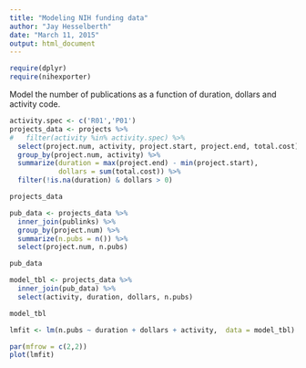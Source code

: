 ```yaml
---
title: "Modeling NIH funding data"
author: "Jay Hesselberth"
date: "March 11, 2015"
output: html_document
---
```


```r
require(dplyr)
require(nihexporter)
```

Model the number of publications as a function of duration, dollars and activity code.

```r
activity.spec <- c('R01','P01')
projects_data <- projects %>%
#   filter(activity %in% activity.spec) %>%
  select(project.num, activity, project.start, project.end, total.cost) %>%
  group_by(project.num, activity) %>%
  summarize(duration = max(project.end) - min(project.start),
            dollars = sum(total.cost)) %>%
  filter(!is.na(duration) & dollars > 0)

projects_data

pub_data <- projects_data %>%
  inner_join(publinks) %>%
  group_by(project.num) %>%
  summarize(n.pubs = n()) %>%
  select(project.num, n.pubs)

pub_data

model_tbl <- projects_data %>%
  inner_join(pub_data) %>%
  select(activity, duration, dollars, n.pubs)

model_tbl

lmfit <- lm(n.pubs ~ duration + dollars + activity,  data = model_tbl)

par(mfrow = c(2,2))
plot(lmfit)
```